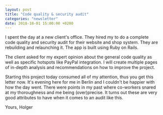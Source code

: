 ```yaml
---
layout: post
title: "Code quality & security audit"
categories: "newsletter"
date: 2018-10-01 15:00:00 +0200
---
```


I spent the day at a new client's office. They hired my to do a complete code quality and security audit for their website and shop system. They are rebuilding and relaunching it. The app is built using Ruby on Rails.
<!--more-->
The client asked for my expert opinion about the general code quality as well as specific hotspots like PayPal integration.
I will create multiple pages of in-depth analysis and recommendations on how to improve the project.  

Starting this project today consumed all of my attention, thus you get this letter now. It's evening here for me in Berlin and I couldn't be happier with how the day went. There were points in my past where co-workers snared at my thoroughness and me being (over)precise. It turns out these are very good attributes to have when it comes to an audit like this.

Yours,
Holger
